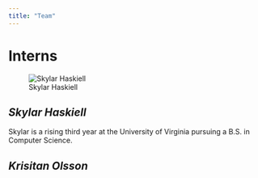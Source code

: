 ```yaml
---
title: "Team"
---
```


# Interns
![Skylar Haskiell](www/skylar_pic.jpg)  

## *Skylar Haskiell*
Skylar is a rising third year at the University of Virginia pursuing a B.S. in Computer Science. 

## *Krisitan Olsson*

